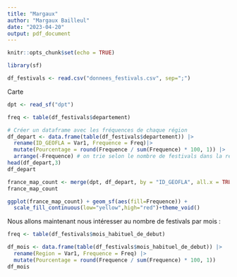 ```yaml
---
title: "Margaux"
author: "Margaux Bailleul"
date: "2023-04-20"
output: pdf_document
---
```


```r
knitr::opts_chunk$set(echo = TRUE)
```

```r
library(sf)
```


```r
df_festivals <- read.csv("donnees_festivals.csv", sep=";")
```

Carte

```r
dpt <- read_sf("dpt")
```


```r
freq <- table(df_festivals$departement)

# Créer un dataframe avec les fréquences de chaque région
df_depart <- data.frame(table(df_festivals$departement)) |> 
  rename(ID_GEOFLA = Var1, Frequence = Freq)|> 
  mutate(Pourcentage = round(Frequence / sum(Frequence) * 100, 1)) |> 
  arrange(-Frequence) # on trie selon le nombre de festivals dans la région
head(df_depart,3)
df_depart
```

```r
france_map_count <- merge(dpt, df_depart, by = "ID_GEOFLA", all.x = TRUE)
france_map_count
```



```r
ggplot(france_map_count) + geom_sf(aes(fill=Frequence)) +
  scale_fill_continuous(low="yellow",high="red")+theme_void()
```

Nous allons maintenant nous intéresser au nombre de festivals par mois : 

```r
freq <- table(df_festivals$mois_habituel_de_debut)

df_mois <- data.frame(table(df_festivals$mois_habituel_de_debut)) |> 
  rename(Region = Var1, Frequence = Freq) |> 
  mutate(Pourcentage = round(Frequence / sum(Frequence) * 100, 1))
df_mois
```



